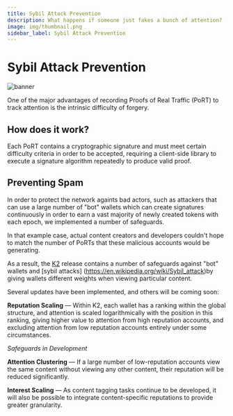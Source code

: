 ```yaml
---
title: Sybil Attack Prevention
description: What happens if someone just fakes a bunch of attention?
image: img/thumbnail.png
sidebar_label: Sybil Attack Prevention
---
```



# Sybil Attack Prevention

![banner](./img/sybilattackprevention.svg)

<Description text="What happens if someone just fakes a bunch of attention?" />

One of the major advantages of recording Proofs of Real Traffic (PoRT) to track attention is the intrinsic difficulty of forgery.

## **How does it work?**&#x20;

Each PoRT contains a cryptographic signature and must meet certain difficulty criteria in order to be accepted, requiring a client-side library to execute a signature algorithm repeatedly to produce valid proof.&#x20;

## **Preventing Spam**

In order to protect the network againts bad actors, such as attackers that can use a large number of "bot" wallets which can create signatures continuously in order to earn a vast majority of newly created tokens with each epoch, we implemented a number of safeguards.

In that example case, actual content creators and developers couldn't hope to match the number of PoRTs that these malicious accounts would be generating.

As a result, the [K2](https://blog.koii.network/Koii-Announces-K2/) release contains a number of safeguards against "bot" wallets and [sybil attacks] (https://en.wikipedia.org/wiki/Sybil_attack)by giving wallets different weights when viewing particular content.

Several updates have been implemented, and others will be coming soon:

**Reputation Scaling** — Within K2, each wallet has a ranking within the global structure, and attention is scaled logarithmically with the position in this ranking, giving higher value to attention from high reputation accounts, and excluding attention from low reputation accounts entirely under some circumstances.

_Safeguards in Development_

**Attention Clustering** — If a large number of low-reputation accounts view the same content without viewing any other content, their reputation will be reduced significantly.

**Interest Scaling** — As content tagging tasks continue to be developed, it will also be possible to integrate content-specific reputations to provide greater granularity.
